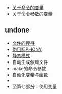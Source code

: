 * [[关于命令的变量]]
* [[关于命令参数的变量]]

== undone ==
* [[文件的搜寻]]	
* [[伪目标PHONY]]
* [[静态模式]]
* 自动生成依赖文件
* make的命令参数
* [[自动化变量与函数]]
* 
* 至第七部分：使用变量

